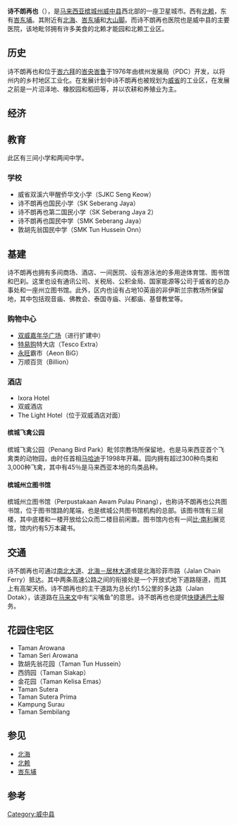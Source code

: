 {{expand language|ms}}
{{Infobox settlement
| name                    = 诗不朗再也
| official_name            = Seberang Jaya
| other_name              = 
| settlement_type         = [[威省市|威省市]][[卫星城市|新兴市镇]]
<!-- transliteration(s) -->
| translit_lang1          =其他文字
| translit_lang1_type     =[[爪夷文|爪夷文]]
| translit_lang1_info     = {{Script|Arab|سبرڠ جاي}} 
| translit_lang1_type1    =[[淡米尔文|淡米尔文]]
| translit_lang1_info1    ={{lang|ta|செபேறாங் ஜெயா}}
<!-- images, nickname, motto -->
| image_skyline           = 
| image_caption           =
| etymology               = 威省（Seberang Perai）加“成功”（Jaya）
| nickname                =
| motto                   = {{lang|ms|Seberang Perai Aspirasi Bandar Masa Hadapan}}<ref>{{Cite web |url=https://www.mbsp.gov.my/index.php/ms/misi-visi |title=存档副本 |accessdate=2020-06-23 |archive-date=2020-06-26 |archive-url=https://web.archive.org/web/20200626072637/https://www.mbsp.gov.my/index.php/ms/misi-visi |dead-url=no }}</ref><br />“威省未来城市愿景”
<!-- maps and coordinates -->
| image_map               = 
| mapsize                 =
| map_alt                 =
| map_caption             = 
| pushpin_map             = Penang2#Malaysia<!-- name of a location map as per Template:Location_map -->
| pushpin_map_caption     = '''诗不朗再也'''在[[槟城|槟城]]和[[马来西亚|马来西亚]]的位置
| pushpin_label_position  = <!-- position of the pushpin label: left, right, top, bottom, none -->
| coordinates             = {{coord|5|23|40|N|100|24|10|E|region:MY|display=inline,title}}
<!-- location -->
| subdivision_type        = [[世界政区索引|国家]]
| subdivision_name        = {{flag|马来西亚}}
| subdivision_type1       = [[马来西亚州属|州属]]
| subdivision_name1       = {{flag|Penang}}
| subdivision_type2       = [[马来西亚县份|县份]]
| subdivision_name2       = [[威中县|威中县]]
<!-- established -->
| established_title       = 设立
| established_date        = 1970年<ref name=Nijkamp>{{Cite book|title=Regional Growth and Sustainable Development in Asia|last=Peter Nijkamp|first=Amitrajeet A. Batabyal|publisher=Springer|year=2016|isbn=9783319275895|location=|pages=}}</ref><ref name=Taiwan>{{Cite book|title=Globalization and New Intra-Urban Dynamics in Asian Cities|last=Sue-Ching Jou, Hsin-Huang Michael Hsiao|first=Natacha Aveline-Dubach|publisher=[[National_Taiwan_University|National Taiwan University]]|year=2014|isbn=9789863500216|location=[[Taipei|Taipei]]|pages=}}</ref>
| established_title1      = 
| established_date1       = 
| established_title2      = 
| established_date2       = 
<!-- seat, smaller parts -->
| parts_type              = [[马来西亚地方政府|地方政府]]
| parts_style             = <!-- list, coll (collapsed list), para (paragraph format) -->
| parts                   = [[威省市政厅|威省市政厅]]
<!-- government type, leaders -->
| leader_title            = 市长
| leader_name             = {{MyMayor|MBSP}}
| leader_title1            = 秘书
| leader_name1             = {{MyMayor|MBSPsec}}
<!-- area -->
| area_footnotes          = 
| area_total_km2          = 
| area_note               = 
<!-- population -->
| population_footnotes    =  
| population_as_of        = 
| population_total        =
| pop_est_footnotes       = 
| pop_est_as_of           =
| population_est          = 
| population_rank         = 
| population_density_km2  = 
| population_density_metro_km2   =
| population_density_rank        =
<!-- demographics (section 1) -->
| demographics_type1      = 
| demographics1_footnotes = <ref name="total population">{{cite web |url=http://www.statistics.gov.my/portal/download_Population/files/census2010/Taburan_Penduduk_dan_Ciri-ciri_Asas_Demografi.pdf |title=2010年马来西亚人口和房屋普查：马来西亚人口分布 |publisher=马来西亚国家统计局 |accessdate=2012-04-19 |deadurl=yes |archiveurl=https://web.archive.org/web/20140522234002/http://www.statistics.gov.my/portal/download_Population/files/census2010/Taburan_Penduduk_dan_Ciri-ciri_Asas_Demografi.pdf |archivedate=2014-05-22 |date=2010年更新 }}</ref><!-- for references: use <ref> tags -->
| demographics1_title1    = 
| demographics1_info1     = 
<!-- time zone(s) -->
| timezone               =[[马来西亚标准时间|马来西亚标准时间]]
| utc_offset             = +8
<!-- postal codes, area code -->
| postal_code_type        = [[马来西亚邮政编码|邮政编码]]
| postal_code             = '''137'''00
| area_code_type          = {{tsl|en|Telephone numbers in Malaysia|马来西亚电话区号|电话区号}}
| area_code               = +6-043
| registration_plate_type = [[馬來西亞車輛號牌|車牌編碼]]
| registration_plate      = P
<!-- website, footnotes -->
| website                 = {{URL|www.mbsp.gov.my}}<!-- {{URL|example.com}} -->
| footnotes                 = 
}}
'''诗不朗再也'''（{{lang-ms|Seberang Jaya}}），是[[马来西亚|马来西亚]][[槟城州|槟城州]][[威中县|威中县]]西北部的一座卫星城市。西有[[北赖|北赖]]，东有[[峇东埔|峇东埔]]。其附近有[[威省北海|北海]]、[[峇东埔|峇东埔]]和[[大山脚|大山脚]]。而诗不朗再也医院也是威中县的主要医院，该地毗邻拥有许多美食的北赖才能园和北赖工业区。

==历史==
诗不朗再也和位于[[峇六拜|峇六拜]]的[[峇央峇鲁|峇央峇鲁]]于1976年由槟州发展局（PDC）开发，以将州内的乡村地区工业化。在发展计划中诗不朗再也被规划为[[威省|威省]]的工业区，在发展之前是一片沼泽地、橡胶园和稻田等，并以农耕和养殖业为主。
<!--
Selepas 20 tahun polisi in dilaksanakan, Seberang Jaya kini telah muncul sebagai kawasan komersil yang pesat membangun dan menyumbng kepada peningkatan taraf hidup dan ekonomi. Kini , populasi penduduk sekitar Bandar Seberang Jaya telah mencecah lebih 80 ribu orang dan menikmati kehidupan yang lebih selesa dan berkualiti.
Pelbagai peluang pekerjaan telah diwujudkan dengan adanya kawasan industri ringan di Kawasan Perindustrian Jelawat, Seberang Jaya serta terbinanya beberapa buah pusat komersil dan beli-belah seperti Sunway Carnival Mall,Billion Supermarket ,  , Tesco Sembilang , AEON BIG Seberang Jaya dan beberapa buah agensi kerajaan dan swasta yang turut berpengkalan di Bandar Seberang Jaya ini.
Kemudahan rekreasi dan riadah untuk penduduk setempat turut dibangunkan dan antaranya adalah Pusat Rekreasi Safira Sports Planet , Kompleks Sukan MPSP ( dahulunya dikenali sebagai Kompleks Sony ), Mini Stadium , Taman Burung Pulau Pinang.
Beberapa fasa baru kawasan perumahan turut dimajukan oleh beberapa syarikat pemaju swasta dan agensi kerajaan untuk menampung permintaan penduduk yang semakin bertambah.
Selain itu, dalam usaha menjadikan Bandar Seberang Jaya ini sebagai pusat metropolitan Seberang Perai, beberapa buah IPTA dan IPTS turut dibina didalam kawasan DUN Seberang Jaya ini bagi melahirkan modal insan yang terbilang dan dijadikan produk penghasilan dari kilang DUN Seberang Jaya ini. Antaranya Universiti Teknologi MARA ( UiTM ) Kampus Negeri Pulau Pinang , Politeknik Seberang Perai, dan beberapa buah kolej swasta turut didirikan di kawasan ini.-->
==经济==
<!--Penduduknya terdiri daripada orang Melayu yang terlibat dalam pertanian dan industri di kawasan pinggir bandar dan kampung. Selebihnya orang Cina dan India yang tinggal di bandar. Ramai penduduk bekerja di sektor industri di Pulau Pinang dan mereka berulang-alik setiap hari menyeberang ke Pulau Pinang. Zon industri yang berdekatan ialah Kawasan Perindustrian Seberang Jaya, Kawasan Perindustrrian Mak Mandin, Kawasan Perindustrian Perai, Kawasan Perindustrian Bukit Tengah dan Kawasan Perindustrian Bukit Minyak.-->
==教育==
此区有三间小学和两间中学。

===学校===
*威省双溪六甲醒侨华文小学（SJKC Seng Keow）
*诗不朗再也国民小学（SK Seberang Jaya）
*诗不朗再也第二国民小学（SK Seberang Jaya 2）
*诗不朗再也国民中学（SMK Seberang Jaya）
*敦胡先翁国民中学（SMK Tun Hussein Onn）

==基建==
诗不朗再也拥有多间商场、酒店、一间医院、设有游泳池的多用途体育馆、图书馆和巴刹。这里也设有通讯公司、关税局、公积金局、国家能源等公司于威省的总办事处和一座州立图书馆。此外，区内也设有占地10英亩的非伊斯兰宗教场所保留地，其中包括观音庙、佛教会、泰国寺庙、兴都庙、基督教堂等。

===购物中心===
*[[双威嘉年华广场|双威嘉年华广场]]（进行扩建中）
*[[特易购|特易购]]特大店（Tesco Extra）
*[[永旺|永旺]]霸市（Aeon BiG）
*万顺百货（Billion）

===酒店===
*Ixora Hotel
*双威酒店
*The Light Hotel（位于双威酒店对面）

====槟城飞禽公园====
槟城飞禽公园（Penang Bird Park）毗邻宗教场所保留地，也是马来西亚首个飞禽类的动物园，由时任首相[[马哈迪|马哈迪]]于1998年开幕。园内拥有超过300种鸟类和3,000种飞禽，其中有45％是马来西亚本地的鸟类品种。

====槟城州立图书馆====
槟城州立图书馆（Perpustakaan Awam Pulau Pinang），也称诗不朗再也公共图书馆，位于图书馆路的尾端，也是槟城公共图书馆机构的总部。该图书馆有三层楼，其中底楼和一楼开放给公众而二楼目前闲置。图书馆内也有一间[[比·南利|比·南利]]展览馆，馆内约有5万本藏书。

==交通==
诗不朗再也可通过{{MES-E|1}}[[南北大道|南北大道]]、{{MES-E|15}}[[北海－居林大道|北海－居林大道]]或是{{JKR|1}}北海珍菲市路（Jalan Chain Ferry）抵达。其中两条高速公路之间的衔接处是一个开放式地下道路隧道，而其上有高架天桥。诗不朗再也的主干道路为总长约1.5公里的多达路（Jalan Dotak），该道路在[[马来文|马来文]]中有“尖嘴鱼”的意思。诗不朗再也也提供[[快捷通巴士|快捷通巴士]]服务。

==花园住宅区==
*Taman Arowana
*Taman Seri Arowana
*敦胡先翁花园（Taman Tun Hussein）
*西鸽园（Taman Siakap）
*金花园（Taman Kelisa Emas）
*Taman Sutera
*Taman Sutera Prima
*Kampung Surau
*Taman Sembilang

==参见==
{{Portal box|马来西亚}}
*[[威省北海|北海]]
*[[北赖|北赖]]
*[[峇东埔|峇东埔]]

== 参考 ==
{{Reflist}}

{{槟城州}}
{{大槟城}}
[[Category:威中县|Category:威中县]]
